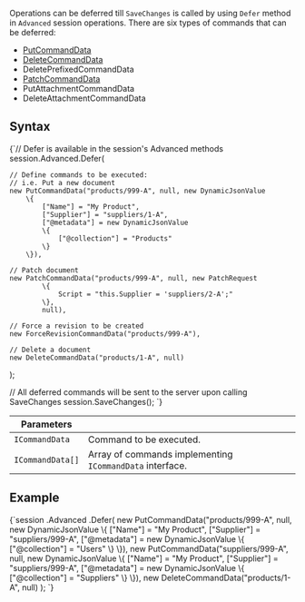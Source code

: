 
Operations can be deferred till `SaveChanges` is called by using `Defer` method in `Advanced` session operations. There are six types of commands that can be deferred:

- [PutCommandData](../../../glossary/put-command-data.mdx)
- [DeleteCommandData](../../../glossary/delete-command-data.mdx)
- DeletePrefixedCommandData
- [PatchCommandData](../../../glossary/patch-command-data.mdx)
- PutAttachmentCommandData
- DeleteAttachmentCommandData

## Syntax

<TabItem value="defer_1" label="defer_1">
<CodeBlock language="csharp">
{`// Defer is available in the session's Advanced methods 
session.Advanced.Defer(
    
    // Define commands to be executed:
    // i.e. Put a new document
    new PutCommandData("products/999-A", null, new DynamicJsonValue
        \{
            ["Name"] = "My Product",
            ["Supplier"] = "suppliers/1-A",
            ["@metadata"] = new DynamicJsonValue
            \{
                ["@collection"] = "Products"
            \}
        \}),
    
    // Patch document
    new PatchCommandData("products/999-A", null, new PatchRequest
            \{
                Script = "this.Supplier = 'suppliers/2-A';"
            \},
            null),
    
    // Force a revision to be created
    new ForceRevisionCommandData("products/999-A"),
    
    // Delete a document
    new DeleteCommandData("products/1-A", null)
);

// All deferred commands will be sent to the server upon calling SaveChanges
session.SaveChanges();
`}
</CodeBlock>
</TabItem>

| Parameters | | |
| ------------- | ------------- | ----- |
| `ICommandData` | Command to be executed. |
| `ICommandData[]` | Array of commands implementing `ICommandData` interface. |

## Example

<TabItem value="defer_2" label="defer_2">
<CodeBlock language="csharp">
{`session
    .Advanced
    .Defer(
        new PutCommandData("products/999-A", null, new DynamicJsonValue
        \{
            ["Name"] = "My Product",
            ["Supplier"] = "suppliers/999-A",
            ["@metadata"] = new DynamicJsonValue
            \{
                ["@collection"] = "Users"
            \}
        \}),
        new PutCommandData("suppliers/999-A", null, new DynamicJsonValue
        \{
            ["Name"] = "My Product",
            ["Supplier"] = "suppliers/999-A",
            ["@metadata"] = new DynamicJsonValue
            \{
                ["@collection"] = "Suppliers"
            \}
        \}),
        new DeleteCommandData("products/1-A", null)
    );
`}
</CodeBlock>
</TabItem>


